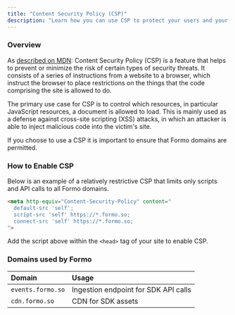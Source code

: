 ```yaml
---
title: "Content Security Policy (CSP)"
description: "Learn how you can use CSP to protect your users and your data. CSP helps prevent attacks like cross-site scripting (XSS) and data injection attacks."
---
```


### Overview

As [described on MDN](https://developer.mozilla.org/en-US/docs/Web/HTTP/CSP): Content Security Policy (CSP) is a feature that helps to prevent or minimize the risk of certain types of security threats. It consists of a series of instructions from a website to a browser, which instruct the browser to place restrictions on the things that the code comprising the site is allowed to do.

The primary use case for CSP is to control which resources, in particular JavaScript resources, a document is allowed to load. This is mainly used as a defense against cross-site scripting (XSS) attacks, in which an attacker is able to inject malicious code into the victim's site.

If you choose to use a CSP it is important to ensure that Formo domains are permitted.

### How to Enable CSP

Below is an example of a relatively restrictive CSP that limits only scripts and API calls to all Formo domains.

```html
<meta http-equiv="Content-Security-Policy" content="
  default-src 'self'; 
  script-src 'self' https://*.formo.so; 
  connect-src 'self' https://*.formo.so;
">
```

Add the script above within the `<head>` tag of your site to enable CSP.

### Domains used by Formo

| Domain | Usage |
| :--- | :--- |
| `events.formo.so` | Ingestion endpoint for SDK API calls |
| `cdn.formo.so` | CDN for SDK assets |

